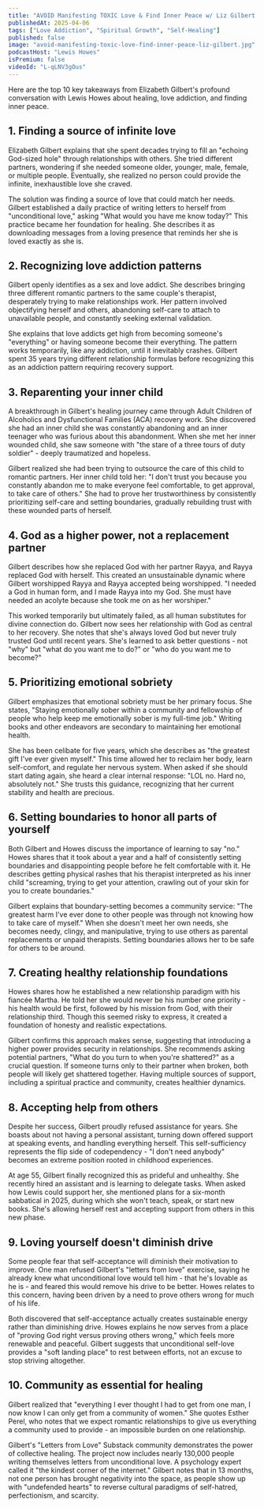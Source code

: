 ```yaml
---
title: "AVOID Manifesting TOXIC Love & Find Inner Peace w/ Liz Gilbert “This Almost Killed Me”"
publishedAt: 2025-04-06
tags: ["Love Addiction", "Spiritual Growth", "Self-Healing"]
published: false
image: "avoid-manifesting-toxic-love-find-inner-peace-liz-gilbert.jpg"
podcastHost: "Lewis Howes"
isPremium: false
videoId: "L-qLNV3gOus"
---
```



<PodcastSummaryPageLayout frontmatter={frontmatter}>

Here are the top 10 key takeaways from Elizabeth Gilbert's profound conversation with Lewis Howes about healing, love addiction, and finding inner peace.

## 1. Finding a source of infinite love

Elizabeth Gilbert explains that she spent decades trying to fill an "echoing God-sized hole" through relationships with others. She tried different partners, wondering if she needed someone older, younger, male, female, or multiple people. Eventually, she realized no person could provide the infinite, inexhaustible love she craved.

The solution was finding a source of love that could match her needs. Gilbert established a daily practice of writing letters to herself from "unconditional love," asking "What would you have me know today?" This practice became her foundation for healing. She describes it as downloading messages from a loving presence that reminds her she is loved exactly as she is.

## 2. Recognizing love addiction patterns

Gilbert openly identifies as a sex and love addict. She describes bringing three different romantic partners to the same couple's therapist, desperately trying to make relationships work. Her pattern involved objectifying herself and others, abandoning self-care to attach to unavailable people, and constantly seeking external validation.

She explains that love addicts get high from becoming someone's "everything" or having someone become their everything. The pattern works temporarily, like any addiction, until it inevitably crashes. Gilbert spent 35 years trying different relationship formulas before recognizing this as an addiction pattern requiring recovery support.

## 3. Reparenting your inner child

A breakthrough in Gilbert's healing journey came through Adult Children of Alcoholics and Dysfunctional Families (ACA) recovery work. She discovered she had an inner child she was constantly abandoning and an inner teenager who was furious about this abandonment. When she met her inner wounded child, she saw someone with "the stare of a three tours of duty soldier" - deeply traumatized and hopeless.

Gilbert realized she had been trying to outsource the care of this child to romantic partners. Her inner child told her: "I don't trust you because you constantly abandon me to make everyone feel comfortable, to get approval, to take care of others." She had to prove her trustworthiness by consistently prioritizing self-care and setting boundaries, gradually rebuilding trust with these wounded parts of herself.

## 4. God as a higher power, not a replacement partner

Gilbert describes how she replaced God with her partner Rayya, and Rayya replaced God with herself. This created an unsustainable dynamic where Gilbert worshipped Rayya and Rayya accepted being worshipped. "I needed a God in human form, and I made Rayya into my God. She must have needed an acolyte because she took me on as her worshiper."

This worked temporarily but ultimately failed, as all human substitutes for divine connection do. Gilbert now sees her relationship with God as central to her recovery. She notes that she's always loved God but never truly trusted God until recent years. She's learned to ask better questions - not "why" but "what do you want me to do?" or "who do you want me to become?"

## 5. Prioritizing emotional sobriety

Gilbert emphasizes that emotional sobriety must be her primary focus. She states, "Staying emotionally sober within a community and fellowship of people who help keep me emotionally sober is my full-time job." Writing books and other endeavors are secondary to maintaining her emotional health.

She has been celibate for five years, which she describes as "the greatest gift I've ever given myself." This time allowed her to reclaim her body, learn self-comfort, and regulate her nervous system. When asked if she should start dating again, she heard a clear internal response: "LOL no. Hard no, absolutely not." She trusts this guidance, recognizing that her current stability and health are precious.

## 6. Setting boundaries to honor all parts of yourself

Both Gilbert and Howes discuss the importance of learning to say "no." Howes shares that it took about a year and a half of consistently setting boundaries and disappointing people before he felt comfortable with it. He describes getting physical rashes that his therapist interpreted as his inner child "screaming, trying to get your attention, crawling out of your skin for you to create boundaries."

Gilbert explains that boundary-setting becomes a community service: "The greatest harm I've ever done to other people was through not knowing how to take care of myself." When she doesn't meet her own needs, she becomes needy, clingy, and manipulative, trying to use others as parental replacements or unpaid therapists. Setting boundaries allows her to be safe for others to be around.

## 7. Creating healthy relationship foundations

Howes shares how he established a new relationship paradigm with his fiancée Martha. He told her she would never be his number one priority - his health would be first, followed by his mission from God, with their relationship third. Though this seemed risky to express, it created a foundation of honesty and realistic expectations.

Gilbert confirms this approach makes sense, suggesting that introducing a higher power provides security in relationships. She recommends asking potential partners, "What do you turn to when you're shattered?" as a crucial question. If someone turns only to their partner when broken, both people will likely get shattered together. Having multiple sources of support, including a spiritual practice and community, creates healthier dynamics.

## 8. Accepting help from others

Despite her success, Gilbert proudly refused assistance for years. She boasts about not having a personal assistant, turning down offered support at speaking events, and handling everything herself. This self-sufficiency represents the flip side of codependency - "I don't need anybody" becomes an extreme position rooted in childhood experiences.

At age 55, Gilbert finally recognized this as prideful and unhealthy. She recently hired an assistant and is learning to delegate tasks. When asked how Lewis could support her, she mentioned plans for a six-month sabbatical in 2025, during which she won't teach, speak, or start new books. She's allowing herself rest and accepting support from others in this new phase.

## 9. Loving yourself doesn't diminish drive

Some people fear that self-acceptance will diminish their motivation to improve. One man refused Gilbert's "letters from love" exercise, saying he already knew what unconditional love would tell him - that he's lovable as he is - and feared this would remove his drive to be better. Howes relates to this concern, having been driven by a need to prove others wrong for much of his life.

Both discovered that self-acceptance actually creates sustainable energy rather than diminishing drive. Howes explains he now serves from a place of "proving God right versus proving others wrong," which feels more renewable and peaceful. Gilbert suggests that unconditional self-love provides a "soft landing place" to rest between efforts, not an excuse to stop striving altogether.

## 10. Community as essential for healing

Gilbert realized that "everything I ever thought I had to get from one man, I now know I can only get from a community of women." She quotes Esther Perel, who notes that we expect romantic relationships to give us everything a community used to provide - an impossible burden on one relationship.

Gilbert's "Letters from Love" Substack community demonstrates the power of collective healing. The project now includes nearly 130,000 people writing themselves letters from unconditional love. A psychology expert called it "the kindest corner of the internet." Gilbert notes that in 13 months, not one person has brought negativity into the space, as people show up with "undefended hearts" to reverse cultural paradigms of self-hatred, perfectionism, and scarcity.

</PodcastSummaryPageLayout>
